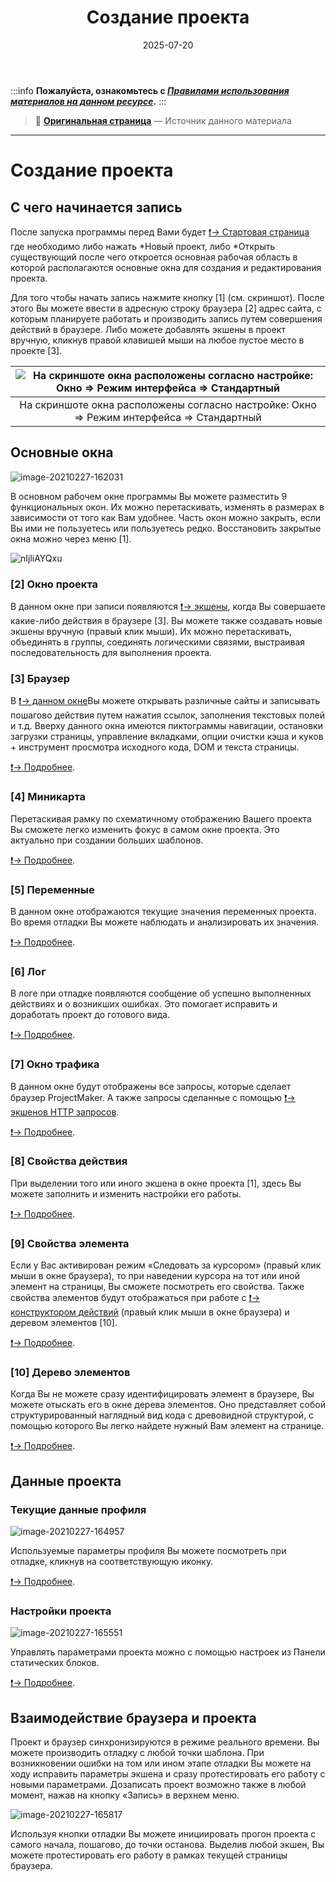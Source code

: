 ﻿---
sidebar_position: 2
title: "Создание проекта"
description: ""
date: "2025-07-20"
converted: true
originalFile: "Создание проекта.txt"
targetUrl: "https://zennolab.atlassian.net/wiki/spaces/RU/pages/925728769"
---
:::info **Пожалуйста, ознакомьтесь с [*Правилами использования материалов на данном ресурсе*](../Disclaimer).**
:::

> 🔗 **[Оригинальная страница](https://zennolab.atlassian.net/wiki/spaces/RU/pages/925728769)** — Источник данного материала

_______________________________________________  
# Создание проекта

## С чего начинается запись

После запуска программы перед Вами будет [❗→ Стартовая страница](/wiki/spaces/RU/pages/735608964 "/wiki/spaces/RU/pages/735608964") где необходимо либо нажать *Новый проект, либо *Открыть существующий после чего откроется основная рабочая область в которой располагаются основные окна для создания и редактирования проекта.

Для того чтобы начать запись нажмите кнопку [1] (см. скриншот). После этого Вы можете ввести в адресную строку браузера [2] адрес сайта, с которым планируете работать и производить запись путем совершения действий в браузере. Либо можете добавлять экшены в проект вручную, кликнув правой клавишей мыши на любое пустое место в проекте [3].

| ![На скриншоте окна расположены согласно настройке: Окно =&gt; Режим интерфейса =&gt; Стандартный](./assets/Создание_проекта/Создание_проекта_pic1.png) |
| :--: |
| На скриншоте окна расположены согласно настройке: Окно =&gt; Режим интерфейса =&gt; Стандартный |



## Основные окна

![image-20210227-162031](./assets/Создание_проекта/Создание_проекта_pic2.png)



В основном рабочем окне программы Вы можете разместить 9 функциональных окон. Их можно перетаскивать, изменять в размерах в зависимости от того как Вам удобнее. Часть окон можно закрыть, если Вы ими не пользуетесь или пользуетесь редко. Восстановить закрытые окна можно через меню [1].

![nIjliAYQxu](./assets/Создание_проекта/Создание_проекта_pic3.gif)



### [2] Окно проекта

В данном окне при записи появляются [❗→ экшены](https://zennolab.atlassian.net/wiki/spaces/RU/pages/486342706/ProjectMaker "https://zennolab.atlassian.net/wiki/spaces/RU/pages/486342706/ProjectMaker"), когда Вы совершаете какие-либо действия в браузере [3]. Вы можете также создавать новые экшены вручную (правый клик мыши). Их можно перетаскивать, объединять в группы, соединять логическими связями, выстраивая последовательность для выполнения проекта.

### [3] Браузер

В [❗→ данном окне](/wiki/spaces/RU/pages/534315373 "/wiki/spaces/RU/pages/534315373")Вы можете открывать различные сайты и записывать пошагово действия путем нажатия ссылок, заполнения текстовых полей и т.д. Вверху данного окна имеются пиктограммы навигации, остановки загрузки страницы, управление вкладками, опции очистки кэша и куков + инструмент просмотра исходного кода, DOM и текста страницы.

[❗→ Подробнее](/wiki/spaces/RU/pages/534315373 "/wiki/spaces/RU/pages/534315373").

### [4] Миникарта

Перетаскивая рамку по схематичному отображению Вашего проекта Вы сможете легко изменить фокус в самом окне проекта. Это актуально при создании больших шаблонов.

[❗→ Подробнее](/wiki/spaces/RU/pages/735772693 "/wiki/spaces/RU/pages/735772693").

### [5] Переменные

В данном окне отображаются текущие значения переменных проекта. Во время отладки Вы можете наблюдать и анализировать их значения.

[❗→ Подробнее](/wiki/spaces/RU/pages/735608872 "/wiki/spaces/RU/pages/735608872").

### [6] Лог

В логе при отладке появляются сообщение об успешно выполненных действиях и о возникших ошибках. Это помогает исправить и доработать проект до готового вида.

[❗→ Подробнее](/wiki/spaces/RU/pages/725352532 "/wiki/spaces/RU/pages/725352532").

### [7] Окно трафика

В данном окне будут отображены все запросы, которые сделает браузер ProjectMaker. А также запросы сделанные с помощью [❗→ экшенов HTTP запросов](/wiki/spaces/RU/pages/534085713 "/wiki/spaces/RU/pages/534085713").

[❗→ Подробнее](/wiki/spaces/RU/pages/735805465 "/wiki/spaces/RU/pages/735805465").

### [8] Свойства действия

При выделении того или иного экшена в окне проекта [1], здесь Вы можете заполнить и изменить настройки его работы.

[❗→ Подробнее](/wiki/spaces/RU/pages/494731280 "/wiki/spaces/RU/pages/494731280").

### [9] Свойства элемента

Если у Вас активирован режим «Следовать за курсором» (правый клик мыши в окне браузера), то при наведении курсора на тот или иной элемент на страницы, Вы сможете посмотреть его свойства. Также свойства элементов будут отображаться при работе с [❗→ конструктором действий](/wiki/spaces/RU/pages/483426337 "/wiki/spaces/RU/pages/483426337") (правый клик мыши в окне браузера) и деревом элементов [10].

[❗→ Подробнее](/wiki/spaces/RU/pages/735608879 "/wiki/spaces/RU/pages/735608879").

### [10] Дерево элементов

Когда Вы не можете сразу идентифицировать элемент в браузере, Вы можете отыскать его в окне дерева элементов. Оно представляет собой структурированный наглядный вид кода с древовидной структурой, с помощью которого Вы легко найдете нужный Вам элемент на странице.

[❗→ Подробнее](/wiki/spaces/RU/pages/727777355 "/wiki/spaces/RU/pages/727777355").

## Данные проекта

### Текущие данные профиля

![image-20210227-164957](./assets/Создание_проекта/Создание_проекта_pic4.png)



Используемые параметры профиля Вы можете посмотреть при отладке, кликнув на соответствующую иконку. 

[❗→ Подробнее](/wiki/spaces/RU/pages/735903758 "/wiki/spaces/RU/pages/735903758").

### Настройки проекта

![image-20210227-165551](./assets/Создание_проекта/Создание_проекта_pic5.png)



Управлять параметрами проекта можно с помощью настроек из Панели статических блоков. 

[❗→ Подробнее](/wiki/spaces/RU/pages/534053179 "/wiki/spaces/RU/pages/534053179").

## Взаимодействие браузера и проекта

Проект и браузер синхронизируются в режиме реального времени. Вы можете производить отладку с любой точки шаблона. При возникновении ошибки на том или ином этапе отладки Вы можете на ходу исправить параметры экшена и сразу протестировать его работу с новыми параметрами. Дозаписать проект возможно также в любой момент, нажав на кнопку «Запись» в верхнем меню.

![image-20210227-165817](./assets/Создание_проекта/Создание_проекта_pic6.png)



Используя кнопки отладки Вы можете инициировать прогон проекта с самого начала, пошагово, до точки останова. Выделив любой экшен, Вы можете протестировать его работу в рамках текущей страницы браузера.